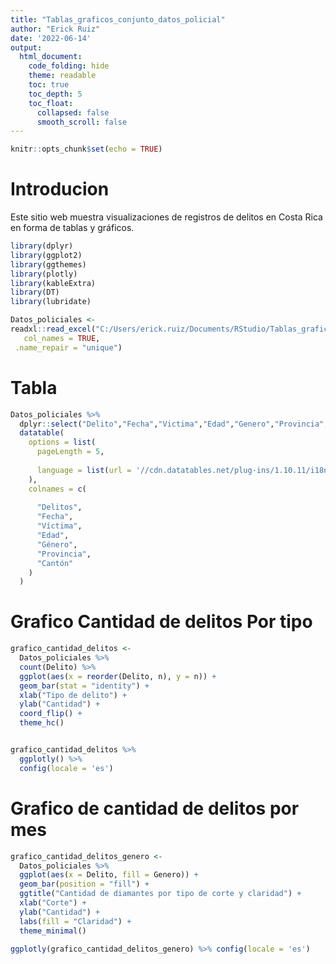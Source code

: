 ---
title: "Tablas_graficos_conjunto_datos_policial"
author: "Erick Ruiz"
date: '2022-06-14'
output:
  html_document:
    code_folding: hide
    theme: readable
    toc: true
    toc_depth: 5
    toc_float:
      collapsed: false
      smooth_scroll: false
---

```{r setup, include=FALSE}
knitr::opts_chunk$set(echo = TRUE)
```

# Introducion 

Este sitio web muestra visualizaciones de registros de delitos en Costa Rica en forma de tablas y gráficos.

```{r carga_paquetes, message=FALSE}
library(dplyr) 
library(ggplot2) 
library(ggthemes) 
library(plotly) 
library(kableExtra) 
library(DT) 
library(lubridate)
```

```{r carga_datos, message=FALSE}
Datos_policiales <-
readxl::read_excel("C:/Users/erick.ruiz/Documents/RStudio/Tablas_graficos_conjunto_datos_policial/estadisticaspoliciales2021.xls", 
   col_names = TRUE,
 .name_repair = "unique")
```

# Tabla 

```{r Tabla, message=FALSE}
Datos_policiales %>%
  dplyr::select("Delito","Fecha","Victima","Edad","Genero","Provincia","Canton") %>%
  datatable(
    options = list(
      pageLength = 5,
    
      language = list(url = '//cdn.datatables.net/plug-ins/1.10.11/i18n/Spanish.json') 
    ),
    colnames = c(
      
      "Delitos",
      "Fecha",
      "Víctima",
      "Edad",
      "Género",
      "Provincia",
      "Cantón"
    )
  )
```

# Grafico Cantidad de delitos Por tipo

```{r Grafico_cantidad_delito_tipo, message=FALSE}
grafico_cantidad_delitos <-
  Datos_policiales %>%
  count(Delito) %>% 
  ggplot(aes(x = reorder(Delito, n), y = n)) +
  geom_bar(stat = "identity") +
  xlab("Tipo de delito") +
  ylab("Cantidad") +
  coord_flip() + 
  theme_hc() 


grafico_cantidad_delitos %>%
  ggplotly() %>% 
  config(locale = 'es')
```

# Grafico de cantidad de delitos por mes 



```{r}
grafico_cantidad_delitos_genero <-
  Datos_policiales %>%
  ggplot(aes(x = Delito, fill = Genero)) +
  geom_bar(position = "fill") +
  ggtitle("Cantidad de diamantes por tipo de corte y claridad") +
  xlab("Corte") +
  ylab("Cantidad") +
  labs(fill = "Claridad") +
  theme_minimal()

ggplotly(grafico_cantidad_delitos_genero) %>% config(locale = 'es')
  


```

